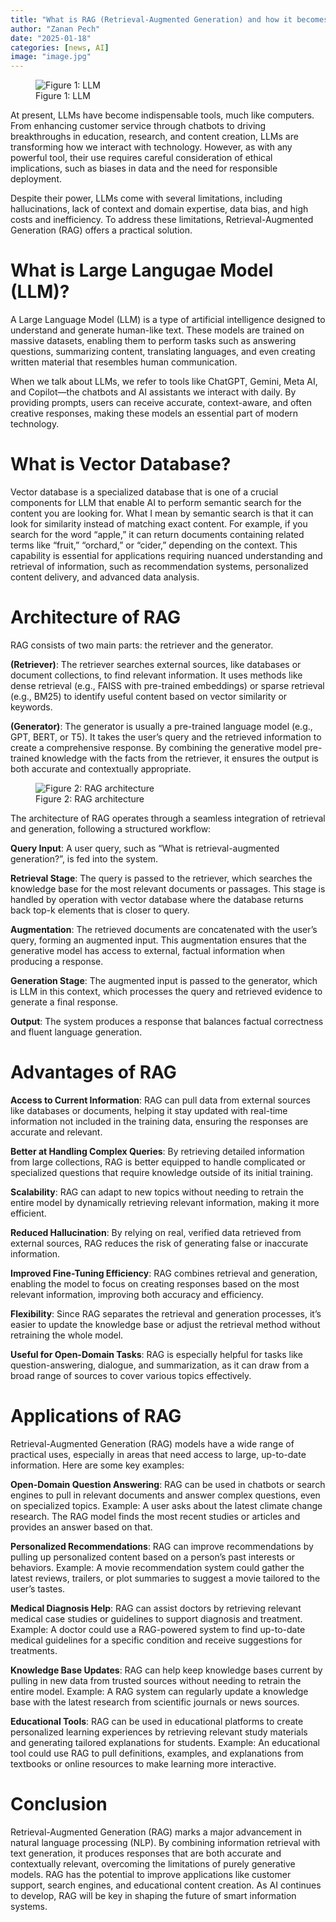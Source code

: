 ```yaml
---
title: "What is RAG (Retrieval-Augmented Generation) and how it becomes a Game-Changer for AI Applications"
author: "Zanan Pech"
date: "2025-01-18"
categories: [news, AI]
image: "image.jpg"
---
```


![Figure 1: LLM](llm.png)

At present, LLMs have become indispensable tools, much like computers. From enhancing customer service through chatbots to driving breakthroughs in education, research, and content creation, LLMs are transforming how we interact with technology. However, as with any powerful tool, their use requires careful consideration of ethical implications, such as biases in data and the need for responsible deployment.

Despite their power, LLMs come with several limitations, including hallucinations, lack of context and domain expertise, data bias, and high costs and inefficiency. To address these limitations, Retrieval-Augmented Generation (RAG) offers a practical solution.

# What is Large Langugae Model (LLM)?

A Large Language Model (LLM) is a type of artificial intelligence designed to understand and generate human-like text. These models are trained on massive datasets, enabling them to perform tasks such as answering questions, summarizing content, translating languages, and even creating written material that resembles human communication.

When we talk about LLMs, we refer to tools like ChatGPT, Gemini, Meta AI, and Copilot—the chatbots and AI assistants we interact with daily. By providing prompts, users can receive accurate, context-aware, and often creative responses, making these models an essential part of modern technology.

# What is Vector Database?

Vector database is a specialized database that is one of a crucial components for LLM that enable AI
to perform semantic search for the content you are looking for. What I mean by semantic search is that it can look for similarity instead of matching exact content. For example, if you search for the word "apple," it can return documents containing related terms like "fruit," "orchard," or "cider," depending on the context. This capability is essential for applications requiring nuanced understanding and retrieval of information, such as recommendation systems, personalized content delivery, and advanced data analysis.

# Architecture of RAG

RAG consists of two main parts: the retriever and the generator.

**(Retriever)**: The retriever searches external sources, like databases or document collections, to find relevant information. It uses methods like dense retrieval (e.g., FAISS with pre-trained embeddings) or sparse retrieval (e.g., BM25) to identify useful content based on vector similarity or keywords.

**(Generator)**: The generator is usually a pre-trained language model (e.g., GPT, BERT, or T5). It takes the user's query and the retrieved information to create a comprehensive response. By combining the generative model pre-trained knowledge with the facts from the retriever, it ensures the output is both accurate and contextually appropriate.

![Figure 2: RAG architecture](architecture.png)

The architecture of RAG operates through a seamless integration of retrieval and generation, following a structured workflow:

**Query Input**:
A user query, such as “What is retrieval-augmented generation?”, is fed into the system.

**Retrieval Stage**:
The query is passed to the retriever, which searches the knowledge base for the most relevant documents or passages. This stage
is handled by operation with vector database where the database returns back top-k elements that is closer to query.

**Augmentation**:
The retrieved documents are concatenated with the user’s query, forming an augmented input. This augmentation ensures that the generative model has access to external, factual information when producing a response.

**Generation Stage**:
The augmented input is passed to the generator, which is LLM in this context, which processes the query and retrieved evidence to generate a final response.

**Output**:
The system produces a response that balances factual correctness and fluent language generation.

# Advantages of RAG

**Access to Current Information**:
RAG can pull data from external sources like databases or documents, helping it stay updated with real-time information not included in the training data, ensuring the responses are accurate and relevant.

**Better at Handling Complex Queries**:
By retrieving detailed information from large collections, RAG is better equipped to handle complicated or specialized questions that require knowledge outside of its initial training.

**Scalability**:
RAG can adapt to new topics without needing to retrain the entire model by dynamically retrieving relevant information, making it more efficient.

**Reduced Hallucination**:
By relying on real, verified data retrieved from external sources, RAG reduces the risk of generating false or inaccurate information.

**Improved Fine-Tuning Efficiency**:
RAG combines retrieval and generation, enabling the model to focus on creating responses based on the most relevant information, improving both accuracy and efficiency.

**Flexibility**:
Since RAG separates the retrieval and generation processes, it’s easier to update the knowledge base or adjust the retrieval method without retraining the whole model.

**Useful for Open-Domain Tasks**:
RAG is especially helpful for tasks like question-answering, dialogue, and summarization, as it can draw from a broad range of sources to cover various topics effectively.



# Applications of RAG

Retrieval-Augmented Generation (RAG) models have a wide range of practical uses, especially in areas that need access to large, up-to-date information. Here are some key examples:

**Open-Domain Question Answering**:
RAG can be used in chatbots or search engines to pull in relevant documents and answer complex questions, even on specialized topics.
Example: A user asks about the latest climate change research. The RAG model finds the most recent studies or articles and provides an answer based on that.

**Personalized Recommendations**:
RAG can improve recommendations by pulling up personalized content based on a person’s past interests or behaviors.
Example: A movie recommendation system could gather the latest reviews, trailers, or plot summaries to suggest a movie tailored to the user's tastes.

**Medical Diagnosis Help**:
RAG can assist doctors by retrieving relevant medical case studies or guidelines to support diagnosis and treatment.
Example: A doctor could use a RAG-powered system to find up-to-date medical guidelines for a specific condition and receive suggestions for treatments.

**Knowledge Base Updates**:
RAG can help keep knowledge bases current by pulling in new data from trusted sources without needing to retrain the entire model.
Example: A RAG system can regularly update a knowledge base with the latest research from scientific journals or news sources.

**Educational Tools**:
RAG can be used in educational platforms to create personalized learning experiences by retrieving relevant study materials and generating tailored explanations for students.
Example: An educational tool could use RAG to pull definitions, examples, and explanations from textbooks or online resources to make learning more interactive.


# Conclusion

Retrieval-Augmented Generation (RAG) marks a major advancement in natural language processing (NLP). By combining information retrieval with text generation, it produces responses that are both accurate and contextually relevant, overcoming the limitations of purely generative models. RAG has the potential to improve applications like customer support, search engines, and educational content creation. As AI continues to develop, RAG will be key in shaping the future of smart information systems.

